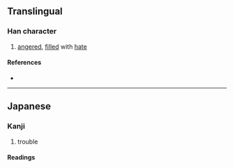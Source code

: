 {{character info/new}}
{{also|惱}}
==Translingual==
{{Han simplified forms|惱|悩|恼}}

===Han character===
{{Han char|rn=61|rad=心|as=07|sn=10|four=|canj=PFUK|ids=⿰忄⿱⺍凶}}

# [[angered]], [[fill]]ed with [[hate]]

====References====
* {{Han ref|kx=0388.341|dkj=10716|dj=0721.240|hdz=42306.161|uh=60A9|ud=24745}}

----

==Japanese==

===Kanji===
{{ja-kanji|grade=c|rs=心07|kyu=惱}}

# trouble

====Readings====
{{ja-readings
|goon=のう<なう
|kanon=どう<だう
|kun=なや-む, なや-ます, なや-ましい, なやみ
}}